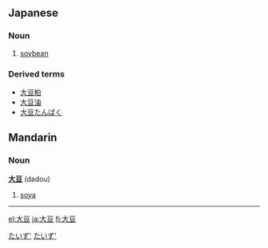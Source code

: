 ==Japanese==
{{ja-kanjitab|大|豆}}
===Noun===
{{ja-noun|k|hira=だいず|rom=daizu|hidx=たいず'}}

# [[soybean]]
[[Category:ja:Grains|たいず']]
[[Category:ja:Foods|たいず']]
===Derived terms===
*[[大豆粕]]
*[[大豆油]]
*[[大豆たんぱく]]

==Mandarin==
{{zh-attention|Mandarin needs inflection template(s)|key=大00大豆}}
===Noun===
'''[[大]][[豆]]''' (dadou)

# [[soya]]

----

[[el:大豆]]
[[ja:大豆]]
[[fi:大豆]]
